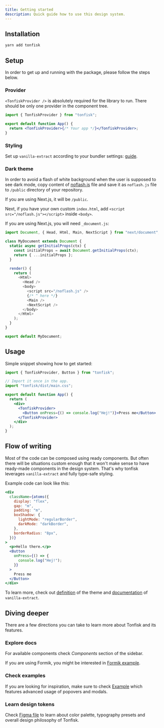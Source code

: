 ```yaml
---
title: Getting started
description: Quick guide how to use this design system.
---
```


## Installation

```bash
yarn add tonfisk
```

## Setup

In order to get up and running with the package, please follow the steps below.

### Provider

`<TonfiskProvider />` is absolutely required for the library to run. There should be only one provider in the component tree.

```jsx
import { TonfiskProvider } from "tonfisk";

export default function App() {
  return <TonfiskProvider>{/* Your app */}</TonfiskProvider>;
}
```

### Styling

Set up `vanilla-extract` according to your bundler settings: [guide](https://vanilla-extract.style/documentation/setup/).

### Dark theme

In order to avoid a flash of white background when the user is supposed to see dark mode, copy content of [noflash.js](/noflash.js) file and save it as `noflash.js` file to `/public` directory of your repository.

If you are using Next.js, it will be `/public`.

Next, if you have your own custom `index.html`, add `<script src="/noflash.js"></script>` inside `<body>`.

If you are using Next.js, you will need `_document.js`:

```js
import Document, { Head, Html, Main, NextScript } from "next/document";

class MyDocument extends Document {
  static async getInitialProps(ctx) {
    const initialProps = await Document.getInitialProps(ctx);
    return { ...initialProps };
  }

  render() {
    return (
      <Html>
        <Head />
        <body>
          <script src="/noflash.js" />
          {/* ^ here */}
          <Main />
          <NextScript />
        </body>
      </Html>
    );
  }
}

export default MyDocument;
```

## Usage

Simple snippet showing how to get started:

```jsx
import { TonfiskProvider, Button } from "tonfisk";

// Import it once in the app.
import "tonfisk/dist/main.css";

export default function App() {
  return (
    <div>
      <TonfiskProvider>
        <Button onPress={() => console.log("Hej!")}>Press me</Button>
      </TonfiskProvider>
    </div>
  );
}
```

## Flow of writing

Most of the code can be composed using ready components. But often there will be situations custom enough that it won't make sense to have ready-made components in the design system. That's why tonfisk leverages `vanilla-extract` and fully type-safe styling.

Example code can look like this:

```jsx
<div
  className={atoms({
    display: "flex",
    gap: "m",
    padding: "m",
    boxShadow: {
      lightMode: "regularBorder",
      darkMode: "darkBorder",
    },
    borderRadius: "8px",
  })}
>
  <p>Hello there.</p>
  <Button
    onPress={() => {
      console.log("Hej!");
    }}
  >
    Press me
  </Button>
</div>
```

To learn more, check out [definition](https://github.com/tchayen/tonfisk/blob/main/packages/tonfisk/src/theme.css.ts) of the theme and [documentation](https://vanilla-extract.style/documentation) of `vanilla-extract`.

## Diving deeper

There are a few directions you can take to learn more about Tonfisk and its features.

### Explore docs

For available components check _Components_ section of the sidebar.

If you are using Formik, you might be interested in [Formik example](/formik-example).

### Check examples

If you are looking for inspiration, make sure to check [Example](/example) which features advanced usage of popovers and modals.

### Learn design tokens

Check [Figma file](https://www.figma.com/community/file/1022531774593389664/tonfisk) to learn about color palette, typography presets and overall design philosophy of Tonfisk.
